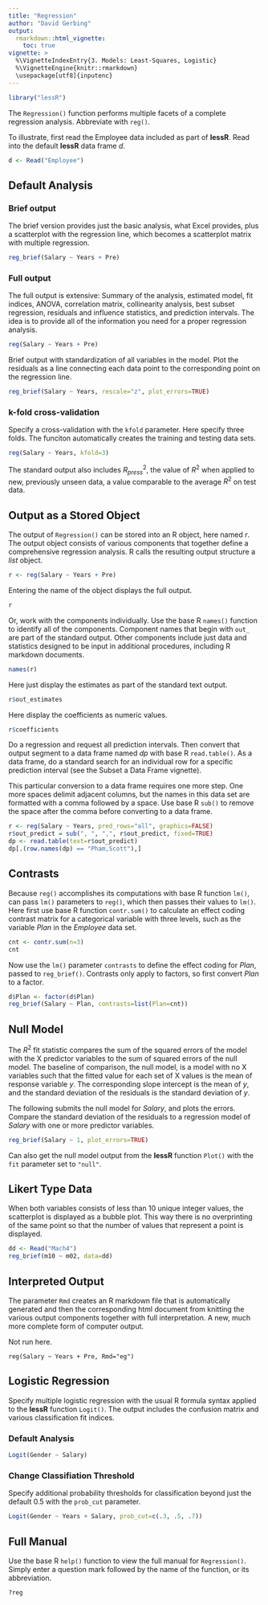 ```yaml
---
title: "Regression"
author: "David Gerbing"
output: 
  rmarkdown::html_vignette:
    toc: true
vignette: >
  %\VignetteIndexEntry{3. Models: Least-Squares, Logistic}
  %\VignetteEngine{knitr::rmarkdown}
  \usepackage[utf8]{inputenc}
---
```


```r
library("lessR")
```

The `Regression()` function performs multiple facets of a complete regression analysis. Abbreviate with `reg()`.


To illustrate, first read the Employee data included as part of __lessR__. Read into the default __lessR__ data frame _d_.

```r
d <- Read("Employee")
```


## Default Analysis 

### Brief output

The brief version provides just the basic analysis, what Excel provides, plus a scatterplot with the regression line, which becomes a scatterplot matrix with multiple regression.

```r
reg_brief(Salary ~ Years + Pre)
```


### Full output

The full output is extensive: Summary of the analysis, estimated model, fit indices, ANOVA, correlation matrix, collinearity analysis, best subset regression, residuals and influence statistics, and prediction intervals. The idea is to provide all of the information you need for a proper regression analysis.

```r
reg(Salary ~ Years + Pre)
```

Brief output with standardization of all variables in the model. Plot the residuals as a line connecting each data point to the corresponding point on the regression line.

```r
reg_brief(Salary ~ Years, rescale="z", plot_errors=TRUE)
```


### k-fold cross-validation

Specify a cross-validation with the `kfold` parameter. Here specify three folds. The funciton automatically creates the training and testing data sets.

```r
reg(Salary ~ Years, kfold=3)
```

The standard output also includes $R^2_{press}$, the value of $R^2$ when applied to new, previously unseen data, a value comparable to the average $R^2$ on test data. 


## Output as a Stored Object

The output of `Regression()` can be stored into an R object, here named _r_. The output object consists of various components that together define a comprehensive regression analysis. R calls the resulting output structure a _list_ object.

```r
r <- reg(Salary ~ Years + Pre)
```

Entering the name of the object displays the full output.

```r
r
```

Or, work with the components individually. Use the base R `names()` function to identify all of the components. Component names that begin with `out_` are part of the standard output. Other components include just data and statistics designed to be input in additional procedures, including R markdown documents.

```r
names(r)
```

Here just display the estimates as part of the standard text output.

```r
r$out_estimates
```


Here display the coefficients as numeric values.

```r
r$coefficients
```

Do a regression and request all prediction intervals. Then convert that output segment to a data frame named _dp_ with base R `read.table()`. As a data frame, do a standard search for an individual row for a specific prediction interval (see the Subset a Data Frame vignette). 

This particular conversion to a data frame requires one more step. One more spaces delimit adjacent columns, but the names in this data set are formatted with a comma followed by a space. Use base R `sub()` to remove the space after the comma before converting to a data frame.

```r
r <- reg(Salary ~ Years, pred_rows="all", graphics=FALSE)
r$out_predict = sub(", ", ",", r$out_predict, fixed=TRUE)
dp <- read.table(text=r$out_predict)
dp[.(row.names(dp) == "Pham,Scott"),]
```


## Contrasts

Because `reg()` accomplishes its computations with base R function `lm()`, can pass `lm()` parameters to `reg()`, which then passes their values to `lm()`. Here first use base R function `contr.sum()` to calculate an effect coding contrast matrix for a categorical variable with three levels, such as the variable _Plan_ in the _Employee_ data set.

```r
cnt <- contr.sum(n=3)
cnt
```

Now use the `lm()` parameter `contrasts` to define the effect coding for _Plan_, passed to `reg_brief()`. Contrasts only apply to factors, so first convert _Plan_ to a factor.

```r
d$Plan <- factor(d$Plan)
reg_brief(Salary ~ Plan, contrasts=list(Plan=cnt))
```


## Null Model

The $R^2$ fit statistic compares the sum of the squared errors of the model with the X predictor variables to the sum of squared errors of the null model.  The baseline of comparison, the null model, is a model with no X variables such that the fitted value for each set of X values is the mean of response variable $y$. The corresponding slope intercept is the mean of $y$, and the standard deviation of the residuals is the standard deviation of $y$.

The following submits the null model for _Salary_, and plots the errors. Compare the standard deviation of the residuals to a regression model of _Salary_ with one or more predictor variables.

```r
reg_brief(Salary ~ 1, plot_errors=TRUE)
```

Can also get the null model output from the __lessR__ function `Plot()` with the `fit` parameter set to `"null"`.


## Likert Type Data

When both variables consists of less than 10 unique integer values, the scatterplot is displayed as a bubble plot. This way there is no overprinting of the same point so that the number of values that represent a point is displayed.

```r
dd <- Read("Mach4")
reg_brief(m10 ~ m02, data=dd)
```



## Interpreted Output

The parameter `Rmd` creates an R markdown file that is automatically generated and then the corresponding html document from knitting the various output components together with full interpretation. A new, much more complete form of computer output.

Not run here.

```
reg(Salary ~ Years + Pre, Rmd="eg")
```

## Logistic Regression

Specify multiple logistic regression with the usual R formula syntax applied to the __lessR__ function `Logit()`. The output includes the confusion matrix and various classification fit indices. 


### Default Analysis

```r
Logit(Gender ~ Salary)
```


### Change Classifiation Threshold

Specify additional probability thresholds for classification beyond just the default 0.5 with the `prob_cut` parameter.

```r
Logit(Gender ~ Years + Salary, prob_cut=c(.3, .5, .7))
```


## Full Manual

Use the base R `help()` function to view the full manual for `Regression()`. Simply enter a question mark followed by the name of the function, or its abbreviation.

```
?reg
```

